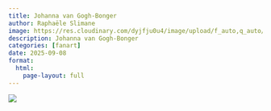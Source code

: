 ```yaml
---
title: Johanna van Gogh-Bonger
author: Raphaële Slimane
image: https://res.cloudinary.com/dyjfju0u4/image/upload/f_auto,q_auto/v1757423661/johannavangogh_stxsxj.png
description: Johanna van Gogh-Bonger 
categories: [fanart]
date: 2025-09-08
format:
  html:
    page-layout: full
---
```


![](https://res.cloudinary.com/dyjfju0u4/image/upload/f_auto,q_auto/v1757423661/johannavangogh_stxsxj.png)
